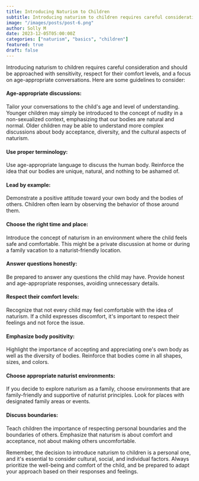 ```yaml
---
title: Introducing Naturism to Children
subtitle: Introducing naturism to children requires careful consideration and should be approached with sensitivity, respect for their comfort levels, and a focus on age-appropriate conversations.
image: "/images/posts/post-6.png"
author: Solly M
date: 2023-12-05T05:00:00Z
categories: ["naturism", "basics", "children"]
featured: true
draft: false
---
```


Introducing naturism to children requires careful consideration and should be approached with sensitivity, respect for their comfort levels, and a focus on age-appropriate conversations. Here are some guidelines to consider:

#### Age-appropriate discussions:

Tailor your conversations to the child's age and level of understanding. Younger children may simply be introduced to the concept of nudity in a non-sexualized context, emphasizing that our bodies are natural and normal.
Older children may be able to understand more complex discussions about body acceptance, diversity, and the cultural aspects of naturism.

#### Use proper terminology:

Use age-appropriate language to discuss the human body. Reinforce the idea that our bodies are unique, natural, and nothing to be ashamed of.

#### Lead by example:

Demonstrate a positive attitude toward your own body and the bodies of others. Children often learn by observing the behavior of those around them.

#### Choose the right time and place:

Introduce the concept of naturism in an environment where the child feels safe and comfortable. This might be a private discussion at home or during a family vacation to a naturist-friendly location.

#### Answer questions honestly:

Be prepared to answer any questions the child may have. Provide honest and age-appropriate responses, avoiding unnecessary details.

#### Respect their comfort levels:

Recognize that not every child may feel comfortable with the idea of naturism. If a child expresses discomfort, it's important to respect their feelings and not force the issue.

#### Emphasize body positivity:

Highlight the importance of accepting and appreciating one's own body as well as the diversity of bodies. Reinforce that bodies come in all shapes, sizes, and colors.

#### Choose appropriate naturist environments:

If you decide to explore naturism as a family, choose environments that are family-friendly and supportive of naturist principles. Look for places with designated family areas or events.

#### Discuss boundaries:

Teach children the importance of respecting personal boundaries and the boundaries of others. Emphasize that naturism is about comfort and acceptance, not about making others uncomfortable.

Remember, the decision to introduce naturism to children is a personal one, and it's essential to consider cultural, social, and individual factors. Always prioritize the well-being and comfort of the child, and be prepared to adapt your approach based on their responses and feelings.